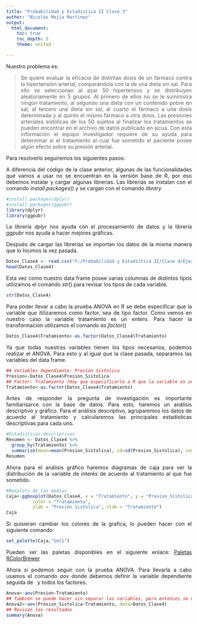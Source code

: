 ---
title: "Probabilidad y Estadística II Clase 3"
author: "Nicolás Mejía Martínez"
output:
  html_document:
    toc: true
    toc_depth: 5
    theme: united

---

<style>
body {
text-align: justify}
</style>

Nuestro problema es: 

> Se quiere evaluar la eficacia de distintas dosis de un fármaco contra la hipertensión arterial, comparándola con la de una dieta sin sal. Para ello se seleccionan al azar 50 hipertensos y se distribuyen aleatoriamente en 5 grupos. Al primero de ellos no se le suministra ningún tratamiento, al segundo una dieta con un contenido pobre en sal, al tercero una dieta sin sal, al cuarto el fármaco a una dosis determinada y al quinto el mismo fármaco a otra dosis. Las presiones arteriales sistólicas de los 50 sujetos al finalizar los tratamientos se pueden encontrar en el archivo de datos publicado en sicua. Con esta información el equipo investigador requiere de su ayuda para determinar si el tratamiento al cual fue sometido el paciente posee algún efecto sobre su presión arterial.

Para resolverlo seguiremos los siguientes pasos:

A diferencia del código de la clase anterior, algunas de las funcionalidades que vamos a usar no se encuentran en la versión base de R, por eso debemos instalar y cargar algunas librerias. Las librerias se instalan con el comando $install.packages()$ y se cargan con el comando $library$
```{r message=FALSE}
#install.packages(dplyr)
#install.packages(ggpubr)
library(dplyr) 
library(ggpubr) 
```

La librería $dplyr$ nos ayuda con el procesamiento de datos y la librería $ggpubr$ nos ayuda a hacer mejores gráficas.

Después de cargar las librerías se importan los datos de la misma manera que lo hicimos la vez pasada. 
```{r}
Datos_Clase4 <- read.csv("F:/Probabilidad y Estadística II/Clase 4/EjerciciosClase3_Data.csv", sep=";")
head(Datos_Clase4)
```

Esta vez como nuestro data frame posee varias columnas de distintos tipos utilizamos el comando $str()$ para revisar los tipos de cada variable. 
```{r}
str(Datos_Clase4)
```

Para poder llevar a cabo la prueba ANOVA en R se debe especificar que la variable que itilizaremos como factor, sea de tipo factor. Como vemos en nuestro caso la variable tratamiento es un entero. Para hacer la transformación utilizamos el comando $as.factor()$
```{r}
Datos_Clase4$Tratamiento<-as.factor(Datos_Clase4$Tratamiento)
```

Ya que todas nuestras variables tienen los tipos necesarios, podemos realizar el ANOVA. Para esto y al igual que la clase pasada, separamos las variables del data frame.
```{r}
## Variables dependiente: Presión Sistolica
Presion<-Datos_Clase4$Presion_Sistolica
## Factor: Tratamiento (Hay que especificarle a R que la variable es un factor)
Tratamiento<-as.factor(Datos_Clase4$Tratamiento)
```

Antes de responder la pregunta de investigación es importante familiarisarce con la base de datos. Para esto, haremos un análisis descriptivo y gráfico. Para el análisis descriptivo, agruparemos los datos de acuerdo al tratamiento y calcularemos las principales estadísticas descriptivas para cada uno. 

```{r}
#Estadisticas descriptivas
Resumen <- Datos_Clase4 %>%
  group_by(Tratamiento) %>%
  summarise(mean=mean(Presion_Sistolica), sd=sd(Presion_Sistolica), count=length(Presion_Sistolica), min=min(Presion_Sistolica), max=max(Presion_Sistolica)) 
Resumen
```

Ahora para el análisis gráfico haremos diagramas de caja para ver la distribución de la variable de interés de acuerdo al tratamiento al que fue sometido.
```{r}
#Boxplots de las medias
Caja<-ggboxplot(Datos_Clase4, x = "Tratamiento", y = "Presion_Sistolica", 
          color = "Tratamiento",
          ylab = "Presión Sistolica", xlab = "Tratamiento")
Caja
```

Si quisieran cambiar los colores de la grafica, lo pueden hacer con el siguiente comando:
```{r}
set_palette(Caja,"Set1")
```

Pueden ver las paletas disponibles en el siguiente enlace: [Paletas RColorBrewer](https://www.r-graph-gallery.com/38-rcolorbrewers-palettes/) 

Ahora sí podemos seguir con la prueba ANOVA. Para llevarla a cabo usamos el comando $aov$ donde debemos definir la variable dependiente seguida de $~$ y todos los factores.

```{r}
Anova<-aov(Presion~Tratamiento)
## También se puede hacer sin separar las variables, pero entonces se debe especificar la fuente de los datos con el argumento "data" de la función.
Anova2<-aov(Presion_Sistolica~Tratamiento, data=Datos_Clase4)
## Revisan los resultados
summary(Anova)
```









